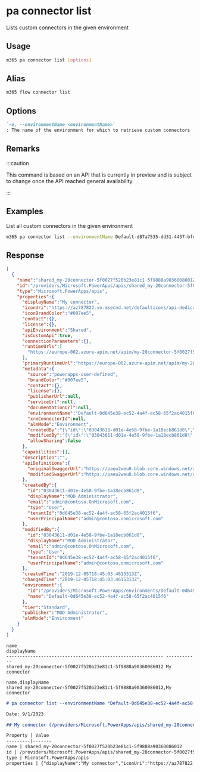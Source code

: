 
# pa connector list

Lists custom connectors in the given environment

## Usage

```sh
m365 pa connector list [options]
```

## Alias

```sh
m365 flow connector list
```

## Options

```md definition-list
`-e, --environmentName <environmentName>`
: The name of the environment for which to retrieve custom connectors
```

<Global />

## Remarks

:::caution

This command is based on an API that is currently in preview and is subject to change once the API reached general availability.

:::

## Examples

List all custom connectors in the given environment

```sh
m365 pa connector list --environmentName Default-d87a7535-dd31-4437-bfe1-95340acd55c5
```

## Response

<Tabs>
  <TabItem value="JSON">

  ```json
  [
    {
      "name":"shared_my-20connector-5f0027f520b23e81c1-5f9888a90360086012",
      "id":"/providers/Microsoft.PowerApps/apis/shared_my-20connector-5f0027f520b23e81c1-5f9888a90360086012",
      "type":"Microsoft.PowerApps/apis",
      "properties":{
        "displayName":"My connector",
        "iconUri":"https://az787822.vo.msecnd.net/defaulticons/api-dedicated.png",
        "iconBrandColor":"#007ee5",
        "contact":{},
        "license":{},
        "apiEnvironment":"Shared",
        "isCustomApi":true,
        "connectionParameters":{},
        "runtimeUrls":[
          "https://europe-002.azure-apim.net/apim/my-20connector-5f0027f520b23e81c1-5f9888a90360086012"
        ],
        "primaryRuntimeUrl":"https://europe-002.azure-apim.net/apim/my-20connector-5f0027f520b23e81c1-5f9888a90360086012",
        "metadata":{
          "source":"powerapps-user-defined",
          "brandColor":"#007ee5",
          "contact":{},
          "license":{},
          "publisherUrl":null,
          "serviceUrl":null,
          "documentationUrl":null,
          "environmentName":"Default-0d645e38-ec52-4a4f-ac58-65f2ac4015f6",
          "xrmConnectorId":null,
          "almMode":"Environment",
          "createdBy":"{\"id\":\"03043611-d01e-4e58-9fbe-1a18ecb861d8\",\"displayName\":\"MOD Administrator\",\"email\":\"admin@contoso.OnMicrosoft.com\",\"type\":\"User\",\"tenantId\":\"0d645e38-ec52-4a4f-ac58-65f2ac4015f6\",\"userPrincipalName\":\"admin@contoso.onmicrosoft.com\"}",
          "modifiedBy":"{\"id\":\"03043611-d01e-4e58-9fbe-1a18ecb861d8\",\"displayName\":\"MOD Administrator\",\"email\":\"admin@contoso.OnMicrosoft.com\",\"type\":\"User\",\"tenantId\":\"0d645e38-ec52-4a4f-ac58-65f2ac4015f6\",\"userPrincipalName\":\"admin@contoso.onmicrosoft.com\"}",
          "allowSharing":false
        },
        "capabilities":[],
        "description":"",
        "apiDefinitions":{
          "originalSwaggerUrl":"https://paeu2weu8.blob.core.windows.net/api-swagger-files/my-20connector-5f0027f520b23e81c1-5f9888a90360086012.json_original?sv=2018-03-28&sr=b&sig=cOkjAecgpr6sSznMpDqiZitUOpVvVDJRCOZfe3VmReU%3D&se=2019-12-05T19%3A53%3A49Z&sp=r",
          "modifiedSwaggerUrl":"https://paeu2weu8.blob.core.windows.net/api-swagger-files/my-20connector-5f0027f520b23e81c1-5f9888a90360086012.json?sv=2018-03-28&sr=b&sig=rkpKHP8K%2F2yNBIUQcVN%2B0ZPjnP9sECrM%2FfoZMG%2BJZX0%3D&se=2019-12-05T19%3A53%3A49Z&sp=r"
        },
        "createdBy":{
          "id":"03043611-d01e-4e58-9fbe-1a18ecb861d8",
          "displayName":"MOD Administrator",
          "email":"admin@contoso.OnMicrosoft.com",
          "type":"User",
          "tenantId":"0d645e38-ec52-4a4f-ac58-65f2ac4015f6",
          "userPrincipalName":"admin@contoso.onmicrosoft.com"
        },
        "modifiedBy":{
          "id":"03043611-d01e-4e58-9fbe-1a18ecb861d8",
          "displayName":"MOD Administrator",
          "email":"admin@contoso.OnMicrosoft.com",
          "type":"User",
          "tenantId":"0d645e38-ec52-4a4f-ac58-65f2ac4015f6",
          "userPrincipalName":"admin@contoso.onmicrosoft.com"
        },
        "createdTime":"2019-12-05T18:45:03.4615313Z",
        "changedTime":"2019-12-05T18:45:03.4615313Z",
        "environment":{
          "id":"/providers/Microsoft.PowerApps/environments/Default-0d645e38-ec52-4a4f-ac58-65f2ac4015f6",
          "name":"Default-0d645e38-ec52-4a4f-ac58-65f2ac4015f6"
        },
        "tier":"Standard",
        "publisher":"MOD Administrator",
        "almMode":"Environment"
      }
    }
  ]
  ```

  </TabItem>
  <TabItem value="Text">

  ```text
  name                                                        displayName
  ----------------------------------------------------------- ------------
  shared_my-20connector-5f0027f520b23e81c1-5f9888a90360086012 My connector
  ```

  </TabItem>
  <TabItem value="CSV">

  ```csv
  name,displayName
  shared_my-20connector-5f0027f520b23e81c1-5f9888a90360086012,My connector
  ```

  </TabItem>
  <TabItem value="Markdown">

  ```md
  # pa connector list --environmentName "Default-0d645e38-ec52-4a4f-ac58-65f2ac4015f6"

  Date: 9/1/2023

  ## My connector (/providers/Microsoft.PowerApps/apis/shared_my-20connector-5f0027f520b23e81c1-5f9888a90360086012)

  Property | Value
  ---------|-------
  name | shared_my-20connector-5f0027f520b23e81c1-5f9888a90360086012
  id | /providers/Microsoft.PowerApps/apis/shared_my-20connector-5f0027f520b23e81c1-5f9888a90360086012
  type | Microsoft.PowerApps/apis
  properties | {"displayName":"My connector","iconUri":"https://az787822.vo.msecnd.net/defaulticons/api-dedicated.png","iconBrandColor":"#007ee5","contact":{},"license":{},"apiEnvironment":"Shared","isCustomApi":true,"connectionParameters":{},"runtimeUrls":["https://europe-002.azure-apim.net/apim/my-20connector-5f0027f520b23e81c1-5f9888a90360086012"],"primaryRuntimeUrl":"https://europe-002.azure-apim.net/apim/my-20connector-5f0027f520b23e81c1-5f9888a90360086012","metadata":{"source":"powerapps-user-defined","brandColor":"#007ee5","contact":{},"license":{},"publisherUrl":null,"serviceUrl":null,"documentationUrl":null,"environmentName":"Default-0d645e38-ec52-4a4f-ac58-65f2ac4015f6","xrmConnectorId":null,"almMode":"Environment","createdBy":"{\"id\":\"03043611-d01e-4e58-9fbe-1a18ecb861d8\",\"displayName\":\"MOD Administrator\",\"email\":\"admin@contoso.OnMicrosoft.com\",\"type\":\"User\",\"tenantId\":\"0d645e38-ec52-4a4f-ac58-65f2ac4015f6\",\"userPrincipalName\":\"admin@contoso.onmicrosoft.com\"}","modifiedBy":"{\"id\":\"03043611-d01e-4e58-9fbe-1a18ecb861d8\",\"displayName\":\"MOD Administrator\",\"email\":\"admin@contoso.OnMicrosoft.com\",\"type\":\"User\",\"tenantId\":\"0d645e38-ec52-4a4f-ac58-65f2ac4015f6\",\"userPrincipalName\":\"admin@contoso.onmicrosoft.com\"}","allowSharing":false},"capabilities":[],"description":"","apiDefinitions":{"originalSwaggerUrl":"https://paeu2weu8.blob.core.windows.net/api-swagger-files/my-20connector-5f0027f520b23e81c1-5f9888a90360086012.json_original?sv=2018-03-28&sr=b&sig=cOkjAecgpr6sSznMpDqiZitUOpVvVDJRCOZfe3VmReU%3D&se=2019-12-05T19%3A53%3A49Z&sp=r","modifiedSwaggerUrl":"https://paeu2weu8.blob.core.windows.net/api-swagger-files/my-20connector-5f0027f520b23e81c1-5f9888a90360086012.json?sv=2018-03-28&sr=b&sig=rkpKHP8K%2F2yNBIUQcVN%2B0ZPjnP9sECrM%2FfoZMG%2BJZX0%3D&se=2019-12-05T19%3A53%3A49Z&sp=r"},"createdBy":{"id":"03043611-d01e-4e58-9fbe-1a18ecb861d8","displayName":"MOD Administrator","email":"admin@contoso.OnMicrosoft.com","type":"User","tenantId":"0d645e38-ec52-4a4f-ac58-65f2ac4015f6","userPrincipalName":"admin@contoso.onmicrosoft.com"},"modifiedBy":{"id":"03043611-d01e-4e58-9fbe-1a18ecb861d8","displayName":"MOD Administrator","email":"admin@contoso.OnMicrosoft.com","type":"User","tenantId":"0d645e38-ec52-4a4f-ac58-65f2ac4015f6","userPrincipalName":"admin@contoso.onmicrosoft.com"},"createdTime":"2019-12-05T18:45:03.4615313Z","changedTime":"2019-12-05T18:45:03.4615313Z","environment":{"id":"/providers/Microsoft.PowerApps/environments/Default-0d645e38-ec52-4a4f-ac58-65f2ac4015f6","name":"Default-0d645e38-ec52-4a4f-ac58-65f2ac4015f6"},"tier":"Standard","publisher":"MOD Administrator","almMode":"Environment"}
  ```

  </TabItem>
</Tabs>

